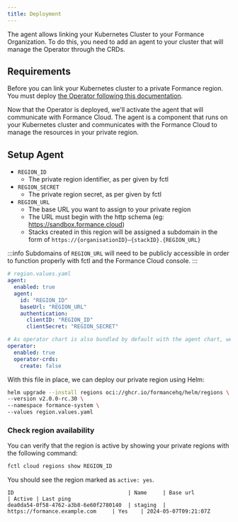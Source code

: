 ```yaml
---
title: Deployment
---
```

The agent allows linking your Kubernetes Cluster to your Formance Organization. To do this, you need to add an agent to your cluster that will manage the Operator through the CRDs.

## Requirements

Before you can link your Kubernetes cluster to a private Formance region. You must deploy [the Operator following this documentation](./../../operator/installation/deployments).

Now that the Operator is deployed, we'll activate the agent that will communicate with Formance Cloud. The agent is a component that runs on your Kubernetes cluster and communicates with the Formance Cloud to manage the resources in your private region.

## Setup Agent

* `REGION_ID`
  * The private region identifier, as per given by fctl
* `REGION_SECRET`
  * The private region secret, as per given by fctl
* `REGION_URL`
  * The base URL you want to assign to your private region
  * The URL must begin with the http schema (eg: https://sandbox.formance.cloud)
  * Stacks created in this region will be assigned a subdomain in the form of `https://{organisationID}—{stackID}.{REGION_URL}`

:::info
Subdomains of `REGION_URL` will need to be publicly accessible in order to function properly with fctl and the Formance Cloud console.
:::

```yaml
# region.values.yaml
agent:
  enabled: true
  agent:
    id: "REGION_ID"
    baseUrl: "REGION_URL"
    authentication:
      clientID: "REGION_ID"
      clientSecret: "REGION_SECRET"

# As operator chart is also bundled by default with the agent chart, we can reuse the setup from the operator deployment
operator: 
  enabled: true
  operator-crds:
    create: false

```

With this file in place, we can deploy our private region using Helm:

```bash
helm upgrade --install regions oci://ghcr.io/formancehq/helm/regions \
--version v2.0.0-rc.30 \
--namespace formance-system \
--values region.values.yaml
```


### Check region availability

You can verify that the region is active by showing your private regions with the following command:

```bash
fctl cloud regions show REGION_ID
```

You should see the region marked as `active: yes`.

```
ID                                    | Name     | Base url                         | Active | Last ping               
dea0da54-0f58-4762-a3b8-6e60f2780140  | staging  | https://formance.example.com     | Yes    | 2024-05-07T09:21:07Z 
```
